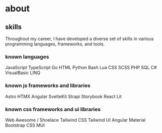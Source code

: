 
# about

## skills

Throughout my career, I have developed a diverse set of skills in various
programming languages, frameworks, and tools.

### known languages

<ChipBowl>
  <Chip color="sapphire"> JavaScript </Chip>
  <Chip color="sapphire"> TypeScript </Chip>
  <Chip color="sapphire"> Go </Chip>
  <Chip color="sapphire"> HTML </Chip>
  <Chip color="sapphire"> Python </Chip>
  <Chip color="sapphire"> Bash </Chip>
  <Chip color="sapphire"> Lua </Chip>
  <Chip color="sapphire"> CSS </Chip>
  <Chip color="sapphire"> SCSS </Chip>
  <Chip color="sapphire"> PHP </Chip>
  <Chip color="sapphire"> SQL </Chip>
  <Chip color="sapphire"> C# </Chip>
  <Chip color="sapphire"> VisualBasic </Chip>
  <Chip color="sapphire"> LINQ </Chip>
</ChipBowl>

### known js frameworks and libraries

<ChipBowl>
  <Chip color="sky"> Astro </Chip>
  <Chip color="sky"> HTMX </Chip>
  <Chip color="sky"> Angular </Chip>
  <Chip color="sky"> SvelteKit </Chip>
  <Chip color="sky"> Strapi </Chip>
  <Chip color="sky"> Storybook </Chip>
  <Chip color="sky"> React </Chip>
  <Chip color="sky"> Lit </Chip>
</ChipBowl>

### known css frameworks and ui libraries

<ChipBowl>
  <Chip color="teal"> Web Awesome / Shoelace </Chip>
  <Chip color="teal"> Tailwind CSS </Chip>
  <Chip color="teal"> Tailwind UI </Chip>
  <Chip color="teal"> Angular Material </Chip>
  <Chip color="teal"> Bootstrap CSS </Chip>
  <Chip color="teal"> MUI </Chip>
</ChipBowl>

